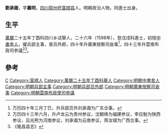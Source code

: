 '''劉承諏'''，字'''藎明'''，[[四川|四川]][[叙州府|叙州府]][[富顺县|富顺县]]人。明朝政治人物。同進士出身。

== 生平 ==
[[萬曆|萬曆]]二十五年丁酉科四川乡试舉人，二十六年（1598年），登戊戌科進士，初授[[中書舍人|中書舍人]]，擢兵部主事，晉员外郎，四十年升廣東按察司僉事<ref>万历四十年三月丁巳，升兵部员外刘承诹为广东佥事。</ref>，四十三年升雲南布政司參議<ref>万历四十三年六月，升卢龙云为贵州参议，沈朝焕为福建参议，李应魁为陕西参议，吕兆熊为河南参议，刘承诹为云南参议，蒋汝瑚为广西佥事。</ref><ref>《隆昌县志》</ref>。

==參考==
{{reflist}}

{{萬曆二十六年戊戌科殿試金榜}}

{{Authority control}}

{{DEFAULTSORT:Liu刘}}
[[Category:刘姓|C]]
[[Category:富顺人|Category:富顺人]]
[[Category:萬曆二十五年丁酉科舉人|Category:萬曆二十五年丁酉科舉人]]
[[Category:明朝中書舍人|Category:明朝中書舍人]]
[[Category:明朝兵部主事|Category:明朝兵部主事]]
[[Category:明朝兵部员外郎|Category:明朝兵部员外郎]]
[[Category:明朝廣東按察司僉事|Category:明朝廣東按察司僉事]]
[[Category:明朝雲南布政使司參議|Category:明朝雲南布政使司參議]]